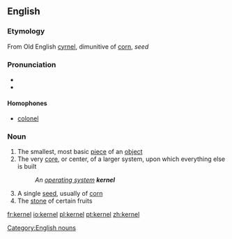 {{wikipedia}}
==English==
===Etymology===
From Old English [[cyrnel]], dimunitive of [[corn]], ''seed''

===Pronunciation===
*{{IPA|/ˈkɜːnəl/ (''UK'') ''or'' /ˈkɝnəl/ (''US'')}}
*{{SAMPA|/"k3:n@l/</tt> (''UK'') ''or'' <tt>/"k3`n@l/</tt> (''US'')<tt>}}

====Homophones====
*[[colonel]]

===Noun===
#The smallest, most basic [[piece]] of an [[object]]
#The very [[core]], or center, of a larger system, upon which everything else is built
#:''An [[operating system]] '''kernel'''''
#A single [[seed]], usually of [[corn]]
#The [[stone]] of certain fruits

[[Category:English nouns]]

[[fr:kernel]]
[[io:kernel]]
[[pl:kernel]]
[[pt:kernel]]
[[zh:kernel]]